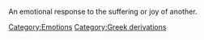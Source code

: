 An emotional response to the suffering or joy of another.

[[Category:Emotions]]
[[Category:Greek derivations]]